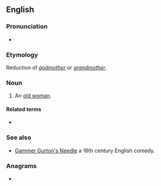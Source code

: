 ==English==

===Pronunciation===
* {{a|UK}} {{IPA|/ɡæmə/|lang=en}}

===Etymology===
Reduction of ''[[godmother]]'' or ''[[grandmother]]''.

===Noun===
{{en-noun}}

# {{lb|en|obsolete}} An [[old woman]].

====Related terms====
* {{l|en|gaffer}}

===See also===
* [[w:Gammer Gurton's Needle|Gammer Gurton's Needle]] a 16th century English comedy.

===Anagrams===
* {{l|en|gramme}}